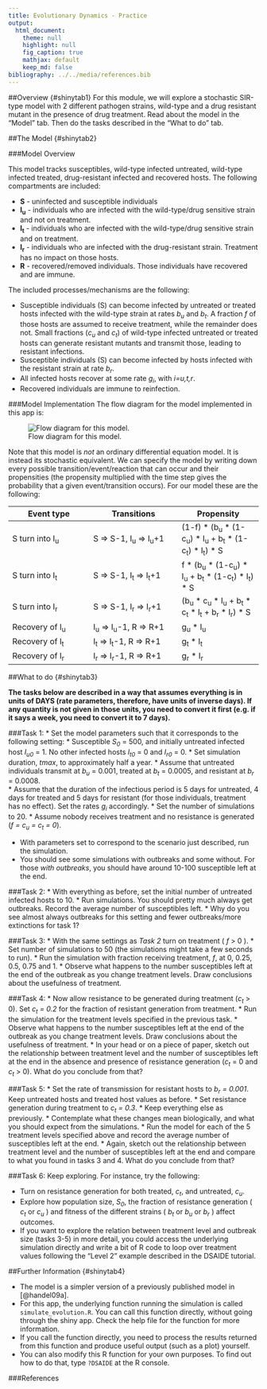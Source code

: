 ```yaml
---
title: Evolutionary Dynamics - Practice
output:
  html_document:
    theme: null
    highlight: null
    fig_caption: true
    mathjax: default 
    keep_md: false
bibliography: ../../media/references.bib
---
```


##Overview {#shinytab1}
For this module, we will explore a stochastic SIR-type model with 2 different pathogen strains, wild-type and a drug resistant mutant in the presence of drug treatment. Read about the model in the "Model" tab. Then do the tasks described in the "What to do" tab.


##The Model {#shinytab2}

###Model Overview

This model tracks susceptibles, wild-type infected untreated, wild-type infected treated, drug-resistant infected and recovered hosts. 
The following compartments are included:  

* **S** - uninfected and susceptible individuals 
* **I~u~** - individuals who are infected with the wild-type/drug sensitive strain and not on treatment.
* **I~t~** - individuals who are infected with the wild-type/drug sensitive strain and on treatment.
* **I~r~** - individuals who are infected with the drug-resistant strain. Treatment has no impact on those hosts.
* **R** - recovered/removed individuals. Those individuals have recovered and are immune. 


The included processes/mechanisms are the following:

* Susceptible individuals (S) can become infected by untreated or treated hosts infected with the wild-type strain at rates _b~u~_ and _b~t~_. A fraction _f_ of those hosts are assumed to receive treatment, while the remainder does not. Small fractions (_c~u~_ and _c~t~_) of wild-type infected untreated or treated hosts can generate resistant mutants and transmit those, leading to resistant infections.  
* Susceptible individuals (S) can become infected by hosts infected with the resistant strain at rate _b~r~_. 
* All infected hosts recover at some rate _g~i~_, with _i=u,t,r_. 
* Recovered individuals are immune to reinfection. 


###Model Implementation
The flow diagram for the model implemented in this app is:

![Flow diagram for this model.](../../media/evolutionmodel.png)


Note that this model is _not_ an ordinary differential equation model. It is instead its stochastic equivalent.
We can specify the model by writing down every possible transition/event/reaction that can occur and their propensities (the propensity multiplied with the
time step gives the probability that a given event/transition occurs). For our model these are the following:

Event type              |  Transitions               |   Propensity      |
----------              |  -----------               |   ----------      |
S turn into I~u~        |  S => S-1,  I~u~ => I~u~+1 |   (1-f) * (b~u~ * (1-c~u~) * I~u~ + b~t~ * (1-c~t~) * I~t~) * S  |
S turn into I~t~        |  S => S-1,  I~t~ => I~t~+1 |   f * (b~u~ * (1-c~u~) * I~u~ + b~t~ * (1-c~t~) * I~t~) * S  |
S turn into I~r~        |  S => S-1,  I~r~ => I~r~+1 |   (b~u~ * c~u~ * I~u~ + b~t~ * c~t~ * I~t~ + b~r~ * I~r~) * S  |
Recovery of I~u~        |  I~u~ => I~u~-1, R => R+1  |   g~u~ * I~u~       |
Recovery of I~t~        |  I~t~ => I~t~-1, R => R+1  |   g~t~ * I~t~       |
Recovery of I~r~        |  I~r~ => I~r~-1, R => R+1  |   g~r~ * I~r~       |




##What to do {#shinytab3}


**The tasks below are described in a way that assumes everything is in units of DAYS (rate parameters, therefore, have units of inverse days). If any quantity is not given in those units, you need to convert it first (e.g. if it says a week, you need to convert it to 7 days).**
      
###Task 1: 
* Set the model parameters such that it corresponds to the following setting: 
    * Susceptible _S~0~_ = 500, and initially untreated infected host _I~u0~_ = 1. No other infected hosts _I~t0~_ = 0 and _I~r0~_ = 0.
    * Set simulation duration, _tmax_, to approximately half a year.
    * Assume that untreated individuals transmit at _b~u~_ = 0.001, treated at _b~t~_ = 0.0005, and resistant at _b~r~_ = 0.0008.     
    * Assume that the duration of the infectious period is 5 days for untreated, 4 days for treated and 5 days for resistant (for those individuals, treatment has no effect). Set the rates _g~i~_ accordingly.
    * Set the number of simulations to 20.
    * Assume nobody receives treatment and no resistance is generated (_f = c~u~ = c~t~ = 0_).
    
* With parameters set to correspond to the scenario just described, run the simulation.
* You should see some simulations with outbreaks and some without. For those _with outbreaks_, you should have around 10-100 susceptible left at the end.

###Task 2: 
* With everything as before, set the initial number of untreated infected hosts to 10. 
* Run simulations. You should pretty much always get outbreaks. Record the average number of susceptibles left.
* Why do you see almost always outbreaks for this setting and fewer outbreaks/more extinctions for task 1?


###Task 3: 
* With the same settings as _Task 2_ turn on treatment ( _f_ > 0 ). 
* Set number of simulations to 50 (the simulations might take a few seconds to run).
* Run the simulation with fraction receiving treatment, _f_, at 0, 0.25, 0.5, 0.75 and 1.
* Observe what happens to the number susceptibles left at the end of the outbreak as you change treatment levels. Draw conclusions about the usefulness of treatment.

###Task 4: 
* Now allow resistance to be generated during treatment (_c~t~_ > 0). Set _c~t~ = 0.2_ for the fraction of resistant generation from treatment.
* Run the simulation for the treatment levels specified in the previous task.
* Observe what happens to the number susceptibles left at the end of the outbreak as you change treatment levels. Draw conclusions about the usefulness of treatment.
* In your head or on a piece of paper, sketch out the relationship between treatment level and the number of susceptibles left at the end in the absence and presence of resistance generation (_c~t~_ = 0 and _c~t~_ > 0). What do you conclude from that?


###Task 5: 
* Set the rate of transmission for resistant hosts to _b~r~ = 0.001_. Keep untreated hosts and treated host values as before.
* Set resistance generation during treatment to _c~t~ = 0.3_. 
* Keep everything else as previously.
* Contemplate what these changes mean biologically, and what you should expect from the simulations.
* Run the model for each of the 5 treatment levels specified above and record the average number of susceptibles left at the end. 
* Again, sketch out the relationship between treatment level and the number of susceptibles left at the end and compare to what you found in tasks 3 and 4. What do you conclude from that?


###Task 6: 
Keep exploring. For instance, try the following:

* Turn on resistance generation for both treated, _c~t~_, and untreated, _c~u~_. 
* Explore how population size, _S~0~_, the fraction of resistance generation ( _c~t~_ or _c~u~_ ) and fitness of the different strains ( _b~t~_ or _b~u~_ or _b~r~_ ) affect outcomes.
* If you want to explore the relation between treatment level and outbreak size (tasks 3-5) in more detail, you could access the underlying simulation directly and write a bit of R code to loop over treatment values following the "Level 2" example described in the DSAIDE tutorial.


##Further Information {#shinytab4}

* The model is a simpler version of a previously published model in [@handel09a]. 
* For this app, the underlying function running the simulation is called `simulate_evolution.R`. You can call this function directly, without going through the shiny app. Check the help file for the function for more information. 
* If you call the function directly, you need to process the results returned from this function and produce useful output (such as a plot) yourself. 
* You can also modify this R function for your own purposes. To find out how to do that, type `?DSAIDE` at the R console.

###References




